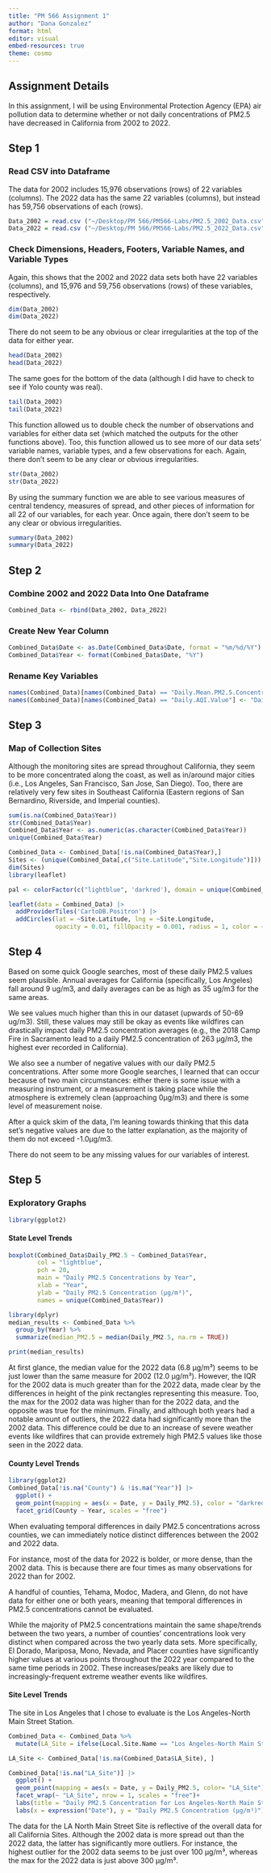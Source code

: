 ```yaml
---
title: "PM 566 Assignment 1"
author: "Dana Gonzalez"
format: html
editor: visual
embed-resources: true
theme: cosmo
---
```


## Assignment Details

In this assignment, I will be using Environmental Protection Agency (EPA) air pollution data to determine whether or not daily concentrations of PM2.5 have decreased in California from 2002 to 2022.

## Step 1

### Read CSV into Dataframe

The data for 2002 includes 15,976 observations (rows) of 22 variables (columns). The 2022 data has the same 22 variables (columns), but instead has 59,756 observations of each (rows).

```r
Data_2002 = read.csv ("~/Desktop/PM 566/PM566-Labs/PM2.5_2002_Data.csv")
Data_2022 = read.csv ("~/Desktop/PM 566/PM566-Labs/PM2.5_2022_Data.csv")
```

### Check Dimensions, Headers, Footers, Variable Names, and Variable Types

Again, this shows that the 2002 and 2022 data sets both have 22 variables (columns), and 15,976 and 59,756 observations (rows) of these variables, respectively.

```r
dim(Data_2002)
dim(Data_2022)
```

There do not seem to be any obvious or clear irregularities at the top of the data for either year.

```r
head(Data_2002)
head(Data_2022)
```

The same goes for the bottom of the data (although I did have to check to see if Yolo county was real).

```r
tail(Data_2002)
tail(Data_2022)
```

This function allowed us to double check the number of observations and variables for either data set (which matched the outputs for the other functions above). Too, this function allowed us to see more of our data sets' variable names, variable types, and a few observations for each. Again, there don't seem to be any clear or obvious irregularities.

```r
str(Data_2002)
str(Data_2022)
```

By using the summary function we are able to see various measures of central tendency, measures of spread, and other pieces of information for all 22 of our variables, for each year. Once again, there don't seem to be any clear or obvious irregularities.

```r
summary(Data_2002)
summary(Data_2022)
```

## Step 2

### Combine 2002 and 2022 Data Into One Dataframe

```r
Combined_Data <- rbind(Data_2002, Data_2022)
```

### Create New Year Column

```r
Combined_Data$Date <- as.Date(Combined_Data$Date, format = "%m/%d/%Y")
Combined_Data$Year <- format(Combined_Data$Date, "%Y")
```

### Rename Key Variables

```r
names(Combined_Data)[names(Combined_Data) == "Daily.Mean.PM2.5.Concentration"] <- "Daily_PM2.5"
names(Combined_Data)[names(Combined_Data) == "Daily.AQI.Value"] <- "Daily_AQI"
```

## Step 3

### Map of Collection Sites

Although the monitoring sites are spread throughout California, they seem to be more concentrated along the coast, as well as in/around major cities (i.e., Los Angeles, San Francisco, San Jose, San Diego). Too, there are relatively very few sites in Southeast California (Eastern regions of San Bernardino, Riverside, and Imperial counties).

```r
sum(is.na(Combined_Data$Year))
str(Combined_Data$Year)
Combined_Data$Year <- as.numeric(as.character(Combined_Data$Year))
unique(Combined_Data$Year)
```

```r
Combined_Data <- Combined_Data[!is.na(Combined_Data$Year),]
Sites <- (unique(Combined_Data[,c("Site.Latitude","Site.Longitude")]))  
dim(Sites)
library(leaflet)

pal <- colorFactor(c("lightblue", 'darkred'), domain = unique(Combined_Data$Year))

leaflet(data = Combined_Data) |> 
  addProviderTiles('CartoDB.Positron') |> 
  addCircles(lat = ~Site.Latitude, lng = ~Site.Longitude,
             opacity = 0.01, fillOpacity = 0.001, radius = 1, color = ~pal(Combined_Data$Year))
```

## Step 4

Based on some quick Google searches, most of these daily PM2.5 values seem plausible. Annual averages for California (specifically, Los Angeles) fall around 9 ug/m3, and daily averages can be as high as 35 ug/m3 for the same areas.

We see values much higher than this in our dataset (upwards of 50-69 ug/m3). Still, these values may still be okay as events like wildfires can drastically impact daily PM2.5 concentration averages (e.g., the 2018 Camp Fire in Sacramento lead to a daily PM2.5 concentration of 263 μg/m3, the highest ever recorded in California).

We also see a number of negative values with our daily PM2.5 concentrations. After some more Google searches, I learned that can occur because of two main circumstances: either there is some issue with a measuring instrument, or a measurement is taking place while the atmosphere is extremely clean (approaching 0μg/m3) and there is some level of measurement noise.

After a quick skim of the data, I'm leaning towards thinking that this data set's negative values are due to the latter explanation, as the majority of them do not exceed -1.0μg/m3.

There do not seem to be any missing values for our variables of interest.

## Step 5

### Exploratory Graphs

```r
library(ggplot2)
```

#### State Level Trends

```r
boxplot(Combined_Data$Daily_PM2.5 ~ Combined_Data$Year, 
        col = "lightblue", 
        pch = 20,
        main = "Daily PM2.5 Concentrations by Year",
        xlab = "Year",
        ylab = "Daily PM2.5 Concentration (µg/m³)",
        names = unique(Combined_Data$Year))
```

```r
library(dplyr)
median_results <- Combined_Data %>%
  group_by(Year) %>%
  summarize(median_PM2.5 = median(Daily_PM2.5, na.rm = TRUE))

print(median_results)
```

At first glance, the median value for the 2022 data (6.8 µg/m³) seems to be just lower than the same measure for 2002 (12.0 µg/m³). However, the IQR for the 2002 data is much greater than for the 2022 data, made clear by the differences in height of the pink rectangles representing this measure. Too, the max for the 2002 data was higher than for the 2022 data, and the opposite was true for the minimum. Finally, and although both years had a notable amount of outliers, the 2022 data had significantly more than the 2002 data. This difference could be due to an increase of severe weather events like wildfires that can provide extremely high PM2.5 values like those seen in the 2022 data.

#### County Level Trends

```r
library(ggplot2)
Combined_Data[!is.na("County") & !is.na("Year")] |> 
  ggplot() + 
  geom_point(mapping = aes(x = Date, y = Daily_PM2.5), color = "darkred") +
  facet_grid(County ~ Year, scales = "free")
```

When evaluating temporal differences in daily PM2.5 concentrations across counties, we can immediately notice distinct differences between the 2002 and 2022 data.

For instance, most of the data for 2022 is bolder, or more dense, than the 2002 data. This is because there are four times as many observations for 2022 than for 2002.

A handful of counties, Tehama, Modoc, Madera, and Glenn, do not have data for either one or both years, meaning that temporal differences in PM2.5 concentrations cannot be evaluated.

While the majority of PM2.5 concentrations maintain the same shape/trends between the two years, a number of counties' concentrations look very distinct when compared across the two yearly data sets. More specifically, El Dorado, Mariposa, Mono, Nevada, and Placer counties have significantly higher values at various points throughout the 2022 year compared to the same time periods in 2002. These increases/peaks are likely due to increasingly-frequent extreme weather events like wildfires.

#### Site Level Trends

The site in Los Angeles that I chose to evaluate is the Los Angeles-North Main Street Station.

```r
Combined_Data <- Combined_Data %>%
  mutate(LA_Site = ifelse(Local.Site.Name == "Los Angeles-North Main Street", Local.Site.Name, "NA"))

LA_Site <- Combined_Data[!is.na(Combined_Data$LA_Site), ]

Combined_Data[!is.na("LA_Site")] |>
  ggplot() +
  geom_point(mapping = aes(x = Date, y = Daily_PM2.5, color= "LA_Site"), color = "lightblue") +
  facet_wrap(~ "LA_Site", nrow = 1, scales = "free")+
  labs(title = "Daily PM2.5 Concentration for Los Angeles-North Main Street Station, 2002 versus 2022")+
  labs(x = expression("Date"), y = "Daily PM2.5 Concentration (µg/m³)")
```

The data for the LA North Main Street Site is reflective of the overall data for all California Sites. Although the 2002 data is more spread out than the 2022 data, the latter has significantly more outliers. For instance, the highest outlier for the 2002 data seems to be just over 100 µg/m³, whereas the max for the 2022 data is just above 300 µg/m³.
